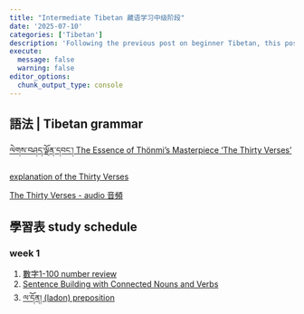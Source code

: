 ```yaml
---
title: "Intermediate Tibetan 藏语学习中级阶段"
date: '2025-07-10'
categories: ['Tibetan']
description: 'Following the previous post on beginner Tibetan, this post dives into grammar and more intermediate level materials'
execute: 
  message: false
  warning: false
editor_options: 
  chunk_output_type: console
---
```


## 語法 | Tibetan grammar

[ལེགས་བཤད་ལྗོན་དབང༌། The Essence of Thönmi’s Masterpiece 'The Thirty Verses'](https://tibetan101.com/the-thirty-verses/)

[explanation of the Thirty Verses](https://uma-tibet.org/document/ton-mi-sambho%E1%B9%ADas-the-thirty-and-a-presentation-of-extracts-from-si-tu-pa%E1%B9%87-chen-cho-kyi-jung-nays-explanation-of-ton-mi-sambho%E1%B9%ADas/)

[The Thirty Verses - audio 音頻](https://youtu.be/cPTbI5SgwUQ?si=8napumCEPmkQBA5I)


## 學習表 study schedule

### week 1

1) [數字1-100 number review](https://youtu.be/h2PcSF57E3k?si=u8fwi0MInfbvTn8e)
2) [Sentence Building with Connected Nouns and Verbs](https://youtu.be/1Bc9IH7X2mA?si=xXj8RwulatEG2tCS)
3) [ལ་དོན། (ladon) preposition](https://www.youtube.com/watch?v=bNLMpm0MRmY&list=PLC4HKzZ26ub9xAlOH5e-g8PNnckIxOpKD&index=20&ab_channel=LEARNING%3ABasicReadingTibetanLanguage)



